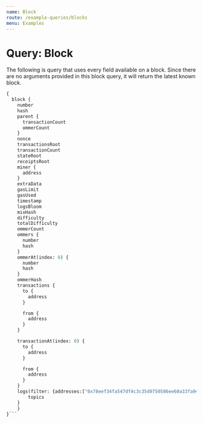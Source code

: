 ```yaml
---
name: Block
route: /example-queries/blocks
menu: Examples 
---
```


# Query: Block

The following is query that uses every field available on a block. Since there are no arguments
provided in this block query, it will return the latest known block.

```graphql
{
  block {
  	number
    hash
    parent {
      transactionCount
      ommerCount
    }
    nonce
    transactionsRoot
    transactionCount
    stateRoot
    receiptsRoot
    miner {
      address
    }
    extraData
    gasLimit
    gasUsed
    timestamp
    logsBloom
    mixHash
    difficulty
    totalDifficulty
    ommerCount
    ommers {
      number
      hash
    }
    ommerAt(index: 0) {
      number
      hash
    }
    ommerHash
    transactions {
      to {
        address
      }

      from {
        address
      }
    }

    transactionAt(index: 0) {
      to {
        address
      }

      from {
        address
      }
    }
  	logs(filter: {addresses:["0x78eef34fa547df4c3c35d0750586ee60a33fa942"]}) {
    	topics
    }
	}
}```
